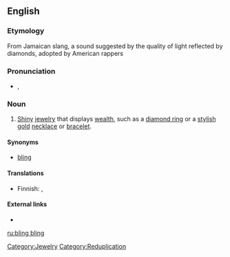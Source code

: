 ==English==

===Etymology===
From Jamaican slang, a sound suggested by the quality of light reflected by diamonds, adopted by American rappers

===Pronunciation===
* {{a|UK}} {{IPA|/blɪŋ blɪŋ/}}, {{SAMPA|/blIN blIN/}}

===Noun===
{{en-noun|sg=[[bling]] bling|-}}

# {{context|slang}} [[shiny|Shiny]] [[jewelry]] that displays [[wealth]], such as a [[diamond ring]] or a [[stylish]] [[gold]] [[necklace]] or [[bracelet]].

====Synonyms====
* {{sense|jewelry displaying wealth}} [[bling]]

====Translations====
{{trans-top|shiny jewelry that displays wealth}}
*Finnish: {{t-|fi|bling bling}}, {{t-|fi|killuttimet}}
{{trans-mid}}
{{trans-bottom}}

====External links====
* {{pedialite}}

[[Category:Jewelry]]
[[Category:Reduplication]]

[[ru:bling bling]]